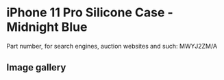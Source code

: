 # iPhone 11 Pro Silicone Case - Midnight Blue

Part number, for search engines, auction websites and such: MWYJ2ZM/A

## Image gallery

<div style={{ width: "768px" }}>
  <GalleryComponent
    images={[
      {
        original: "/everysource/MWYJ2",
        thumbnail: "/everypreview/MWYJ2",
      },
      {
        original: "/everysource/MWYJ2_AV1",
        thumbnail: "/everypreview/MWYJ2_AV1",
      },
      {
        original: "/everysource/MWYJ2_AV2",
        thumbnail: "/everypreview/MWYJ2_AV2",
      },
      {
        original: "/everysource/MWYJ2_AV3",
        thumbnail: "/everypreview/MWYJ2_AV3",
      },
      {
        original: "/everysource/MWYJ2_AV4",
        thumbnail: "/everypreview/MWYJ2_AV4",
      },
      {
        original: "/everysource/MWYJ2_AV5",
        thumbnail: "/everypreview/MWYJ2_AV5",
      }
    ]}
  />
</div>